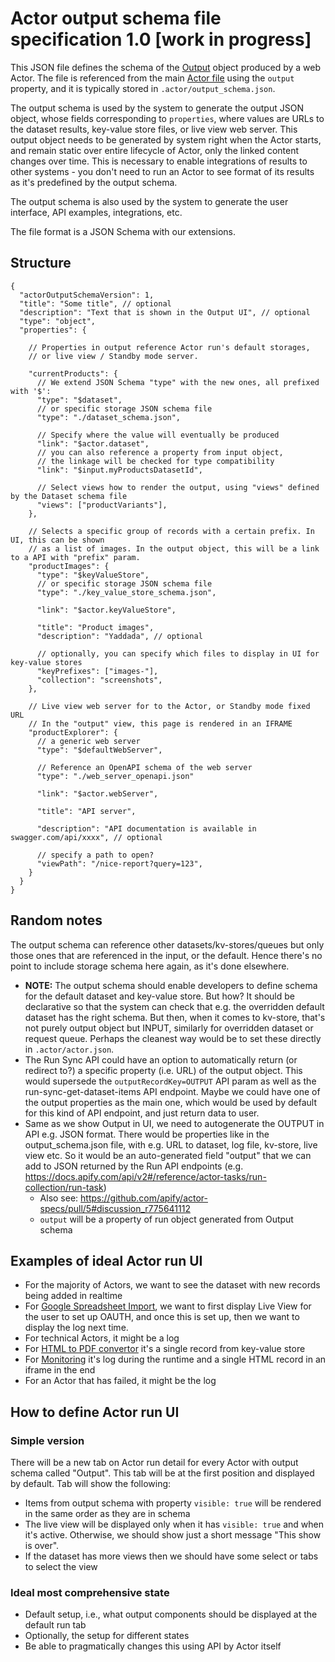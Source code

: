 # Actor output schema file specification 1.0 [work in progress]

This JSON file defines the schema of the [Output](/#output) object produced by a web Actor. The file is referenced from the main [Actor file](/actor-file) using the `output` property, and it is typically stored in `.actor/output_schema.json`.

The output schema is used by the system to generate the output JSON object, whose fields corresponding to `properties`, where values are URLs to the dataset results, key-value store files, or live view web server. This output object needs to be generated by system right when the Actor starts, and remain static over entire lifecycle of Actor, only the linked content changes over time. This is necessary to enable integrations of results to other systems - you don't need to run an Actor to see format of its results as it's predefined by the output schema.

The output schema is also used by the system to generate the user interface, API examples, integrations, etc.

The file format is a JSON Schema with our extensions.

## Structure

```jsonc
{
  "actorOutputSchemaVersion": 1,
  "title": "Some title", // optional
  "description": "Text that is shown in the Output UI", // optional
  "type": "object",
  "properties": {

    // Properties in output reference Actor run's default storages,
    // or live view / Standby mode server.

    "currentProducts": {
      // We extend JSON Schema "type" with the new ones, all prefixed with '$':
      "type": "$dataset",
      // or specific storage JSON schema file
      "type": "./dataset_schema.json",

      // Specify where the value will eventually be produced
      "link": "$actor.dataset",
      // you can also reference a property from input object,
      // the linkage will be checked for type compatibility
      "link": "$input.myProductsDatasetId",

      // Select views how to render the output, using "views" defined by the Dataset schema file
      "views": ["productVariants"],
    },

    // Selects a specific group of records with a certain prefix. In UI, this can be shown
    // as a list of images. In the output object, this will be a link to a API with "prefix" param.
    "productImages": {
      "type": "$keyValueStore",
      // or specific storage JSON schema file
      "type": "./key_value_store_schema.json",

      "link": "$actor.keyValueStore",

      "title": "Product images",
      "description": "Yaddada", // optional

      // optionally, you can specify which files to display in UI for key-value stores
      "keyPrefixes": ["images-"],
      "collection": "screenshots",
    },

    // Live view web server for to the Actor, or Standby mode fixed URL
    // In the "output" view, this page is rendered in an IFRAME
    "productExplorer": {
      // a generic web server
      "type": "$defaultWebServer",

      // Reference an OpenAPI schema of the web server
      "type": "./web_server_openapi.json"

      "link": "$actor.webServer",

      "title": "API server",

      "description": "API documentation is available in swagger.com/api/xxxx", // optional

      // specify a path to open?
      "viewPath": "/nice-report?query=123",
    }
  }
}
```

## Random notes

The output schema can reference other datasets/kv-stores/queues but only those ones that are referenced in the input, or the default. Hence there's no point to include storage schema here again, as it's done elsewhere.

-   **NOTE:** The output schema should enable developers to define schema for the default dataset and key-value store. But how? It should be declarative so that the system can check that e.g. the overridden default dataset has the right schema. But then, when it comes to kv-store, that's not purely output object but INPUT, similarly for overridden dataset or request queue. Perhaps the cleanest way would be to set these directly in `.actor/actor.json`.
-   The Run Sync API could have an option to automatically return (or redirect to?) a specific property (i.e. URL) of the output object. This would supersede the `outputRecordKey=OUTPUT` API param as well as the run-sync-get-dataset-items API endpoint. Maybe we could have one of the output properties as the main one, which would be used by default for this kind of API endpoint, and just return data to user.
-   Same as we show Output in UI, we need to autogenerate the OUTPUT in API e.g. JSON format. There would be properties like in the output_schema.json file, with e.g. URL to dataset, log file, kv-store, live view etc. So it would be an auto-generated field "output" that we can add to JSON returned by the Run API endpoints (e.g. https://docs.apify.com/api/v2#/reference/actor-tasks/run-collection/run-task)
    -   Also see: https://github.com/apify/actor-specs/pull/5#discussion_r775641112
    -   `output` will be a property of run object generated from Output schema

## Examples of ideal Actor run UI

-   For the majority of Actors, we want to see the dataset with new records being added in realtime
-   For [Google Spreadsheet Import](https://apify.com/lukaskrivka/google-sheets), we want to first display Live View for the user to set up OAUTH, and once this is set up, then we want to display the log next time.
-   For technical Actors, it might be a log
-   For [HTML to PDF convertor](https://apify.com/jancurn/url-to-pdf) it's a single record from key-value store
-   For [Monitoring](https://apify.com/apify/monitoring-runner) it's log during the runtime and a single HTML record in an iframe in the end
-   For an Actor that has failed, it might be the log

## How to define Actor run UI

### Simple version

There will be a new tab on Actor run detail for every Actor with output schema called "Output". This tab will be at the first position and displayed by default. Tab will show the following:

-   Items from output schema with property `visible: true` will be rendered in the same order as they are in schema
-   The live view will be displayed only when it has `visible: true` and when it's active. Otherwise, we should show just a short message "This show is over".
-   If the dataset has more views then we should have some select or tabs to select the view

### Ideal most comprehensive state

-   Default setup, i.e., what output components should be displayed at the default run tab
-   Optionally, the setup for different states
-   Be able to pragmatically changes this using API by Actor itself
